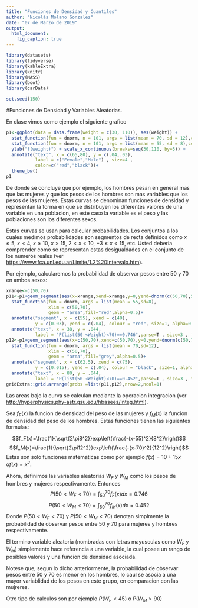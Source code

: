 ```yaml
---
title: "Funciones de Densidad y Cuantiles"
author: "Nicolás Molano Gonzalez"
date: "07 de Marzo de 2019"
output: 
  html_document:
    fig_caption: true
---
```

```r
library(datasets)
library(tidyverse)
library(kableExtra)
library(knitr)
library(MASS)
library(boot)
library(carData)   

set.seed(150)
```

#Funciones de Densidad y Variables Aleatorias.

En clase vimos como ejemplo el siguiente grafico

```r
p1<-ggplot(data = data.frame(weight = c(30, 110)), aes(weight)) +
  stat_function(fun = dnorm, n = 101, args = list(mean = 70, sd = 12),color=1) +
  stat_function(fun = dnorm, n = 101, args = list(mean = 55, sd = 8),color=2) +
  ylab("f(weight)") + scale_x_continuous(breaks=seq(30,110, by=5)) + 
  annotate("text", x = c(65,80), y = c(.04,.03), 
           label = c("Female","Male") , size=4 , 
           color=c("red","black"))+
  theme_bw()
p1
```

De donde se concluye que por ejemplo, los hombres pesan en general mas que las mujeres y que los pesos de los hombres son mas variables que los pesos de las mujeres. Estas curvas se denominan funciones de densidad y representan la forma en que se distribuyen los diferentes valores de una variable en una poblacion, en este caso la variable es el peso y las poblaciones son los diferentes sexos.

Estas curvas se usan para calcular probabilidades. Los conjuntos a los cuales medimos probabilidades son segmentos de recta definidos como $x\leq 5$, $x< 4$, $x \ge 10$, $x>15$, $2<x <10$, $-3\leq x <15$, etc. Usted deberia comprender como se representan estas desigualdades en el conjunto de los numeros reales (ver <https://www.fca.unl.edu.ar/Limite/1.2%20Intervalo.htm>). 

Por ejemplo, calcularemos la probabilidad de observar pesos entre 50 y 70 en ambos sexos:

```r
xrange<-c(50,70)
p11<-p1+geom_segment(aes(x=xrange,xend=xrange,y=0,yend=dnorm(c(50,70),55,8)),linetype=2)+
  stat_function(fun = dnorm, args = list(mean = 55,sd=8),
                xlim = c(50,70),
                geom = "area",fill="red",alpha=0.5)+
  annotate("segment", x = c(55), xend = c(40), 
           y = c(0.03), yend = c(.04), colour = "red", size=1, alpha=0.6, arrow=arrow(length = unit(0.07, "npc")))+
  annotate("text", x = 38, y = .044, 
           label = "P(list(50 <Weight)<70)==0.746",parse=T , size=3 , fontface="bold")
p12<-p1+geom_segment(aes(x=c(50,70),xend=c(50,70),y=0,yend=dnorm(c(50,70),70,12)),linetype=2)+
  stat_function(fun = dnorm, args = list(mean = 70,sd=12),
                xlim = c(50,70),
                geom = "area",fill="grey",alpha=0.5)+
  annotate("segment", x = c(62.5), xend = c(75), 
           y = c(0.015), yend = c(.04), colour = "black", size=1, alpha=0.6, arrow=arrow(length = unit(0.07, "npc")))+
  annotate("text", x = 80, y = .044, 
           label = "P(list(50 <Weight)<70)==0.452",parse=T , size=3 , fontface="bold")
gridExtra::grid.arrange(grobs =list(p11,p12),nrow=2,ncol=1)
```

Las areas bajo la curva se calculan mediante la operacion integracion (ver <http://hyperphysics.phy-astr.gsu.edu/hbasees/integ.html>).

Sea $f_F(x)$ la funcion de densidad del peso de las mujeres y $f_M(x)$ la funcion de densidad del peso de los hombres. Estas funciones tienen las siguientes formulas:

$$f_F(x)=\frac{1}{\sqrt{2\pi8^2}}exp\left(\frac{-(x-55)^2}{8^2}\right)$$
$$f_M(x)=\frac{1}{\sqrt{2\pi12^2}}exp\left(\frac{-(x-70)^2}{12^2}\right)$$
Estas son solo funciones matematicas como por ejemplo $f(x)=10+15x$ o$f(x)=x^2$.

Ahora, definimos las variables aleatorias $W_F$ y $W_M$ como los pesos de hombres y mujeres respectivamente. Entonces 
$$P(50<W_F<70)=\int_{50}^{70}f_F(x)dx=0.746$$
$$P(50<W_M<70)=\int_{50}^{70}f_M(x)dx=0.452$$
Donde $P(50<W_F<70)$ y $P(50<W_M<70)$ denotan simplmente la probabilidad de observar pesos entre 50 y 70 para mujeres y hombres respectivamente.

El termino variable aleatoria (nombradas con letras mayusculas como $W_F$ y $W_m$) simplemente hace referencia a una variable, la cual posee un rango de posibles valores y una funcion de densidad asociada.

Notese que, segun lo dicho anteriormente, la probabilidad de observar pesos entre 50 y 70 es menor en los hombres, lo caul se asocia a una mayor variablidad de los pesos en este grupo, en comparacion con las mujreres.

Otro tipo de calculos son por ejemplo $P(W_F < 45)$ o $P(W_M>90)$
